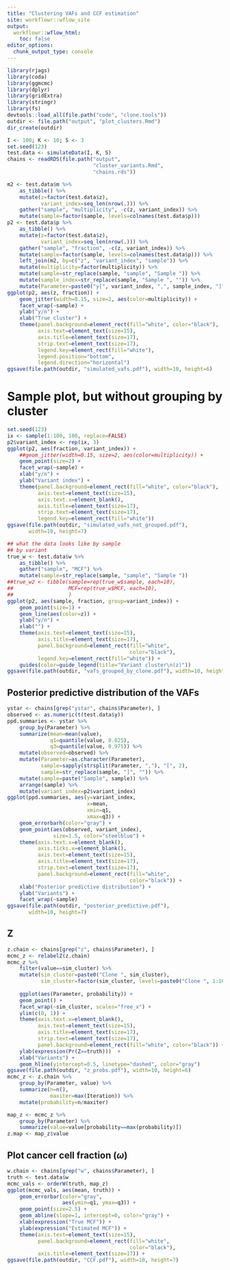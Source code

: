 ```yaml
---
title: "Clustering VAFs and CCF estimation"
site: workflowr::wflow_site
output:
  workflowr::wflow_html:
    toc: false
editor_options:
  chunk_output_type: console
---
```



```r
library(rjags)
library(coda)
library(ggmcmc)
library(dplyr)
library(gridExtra)
library(stringr)
library(fs)
devtools::load_all(file.path("code", "clone.tools"))
outdir <- file.path("output", "plot_clusters.Rmd")
dir_create(outdir)
```

```r
I <- 100; K <- 10; S <- 3
set.seed(123)
test.data <- simulateData(I, K, S)
chains <- readRDS(file.path("output",
                            "cluster_variants.Rmd",
                            "chains.rds"))
```

```r
m2 <- test.data$m %>%
    as_tibble() %>%
    mutate(z=factor(test.data$z),
           variant_index=seq_len(nrow(.))) %>%
    gather("sample", "multiplicity", -c(z, variant_index)) %>%
    mutate(sample=factor(sample, levels=colnames(test.data$p)))
p2 <- test.data$p %>%
    as_tibble() %>%
    mutate(z=factor(test.data$z),
           variant_index=seq_len(nrow(.))) %>%
    gather("sample", "fraction", -c(z, variant_index)) %>%
    mutate(sample=factor(sample, levels=colnames(test.data$p))) %>%
    left_join(m2, by=c("z", "variant_index", "sample")) %>%
    mutate(multiplicity=factor(multiplicity)) %>%
    mutate(sample=str_replace(sample, "sample", "Sample ")) %>%
    mutate(sample_index=str_replace(sample, "Sample ", "")) %>%
    mutate(Parameter=paste0("y[", variant_index, ",", sample_index, "]"))
ggplot(p2, aes(z, fraction)) +
    geom_jitter(width=0.15, size=2, aes(color=multiplicity)) +
    facet_wrap(~sample) +
    ylab("y/n") +
    xlab("True cluster") +
    theme(panel.background=element_rect(fill="white", color="black"),
          axis.text=element_text(size=15),
          axis.title=element_text(size=17),
          strip.text=element_text(size=17),
          legend.key=element_rect(fill="white"),
          legend.position="bottom",
          legend.direction="horizontal")
ggsave(file.path(outdir, "simulated_vafs.pdf"), width=10, height=6)
```

# Sample plot, but without grouping by cluster

```r
set.seed(123)
ix <- sample(1:100, 100, replace=FALSE)
p2$variant_index <- rep(ix, 3)
ggplot(p2, aes(fraction, variant_index)) +
    ##geom_jitter(width=0.15, size=2, aes(color=multiplicity)) +
    geom_point(size=2) +
    facet_wrap(~sample) +
    xlab("y/n") +
    ylab("Variant index") +
    theme(panel.background=element_rect(fill="white", color="black"),
          axis.text=element_text(size=15),
          axis.text.x=element_blank(),
          axis.title=element_text(size=17),
          strip.text=element_text(size=17),
          legend.key=element_rect(fill="white"))
ggsave(file.path(outdir, "simulated_vafs_not_grouped.pdf"),
       width=10, height=7)
```

```r
## what the data looks like by sample
## by variant
true_w <- test.data$w %>%
    as_tibble() %>%
    gather("sample", "MCF") %>%
    mutate(sample=str_replace(sample, "sample", "Sample "))
##true_w2 <- tibble(sample=rep(true_w$sample, each=10),
##                  MCF=rep(true_w$MCF, each=10),
##                  )
ggplot(p2, aes(sample, fraction, group=variant_index)) +
    geom_point(size=1) +
    geom_line(aes(color=z)) +
    ylab("y/n") +
    xlab("") +
    theme(axis.text=element_text(size=15),
          axis.title=element_text(size=17),
          panel.background=element_rect(fill="white",
                                        color="black"),
          legend.key=element_rect(fill="white")) +
    guides(color=guide_legend(title="Variant cluster\n(z)"))
ggsave(file.path(outdir, "vafs_grouped_by_clone.pdf"), width=10, height=6)
```

## Posterior predictive distribution of the VAFs

```r
ystar <- chains[grep("ystar", chains$Parameter), ]
observed <- as.numeric(t(test.data$y))
ppd.summaries <- ystar %>%
    group_by(Parameter) %>%
    summarize(mean=mean(value),
              q1=quantile(value, 0.025),
              q3=quantile(value, 0.975)) %>%
    mutate(observed=observed) %>%
    mutate(Parameter=as.character(Parameter),
           sample=sapply(strsplit(Parameter, ","), "[", 2),
           sample=str_replace(sample, "]", "")) %>%
    mutate(sample=paste("Sample", sample)) %>%
    arrange(sample) %>%
    mutate(variant_index=p2$variant_index)
ggplot(ppd.summaries, aes(y=variant_index,
                          x=mean,
                          xmin=q1,
                          xmax=q3)) +
    geom_errorbarh(color="gray") +
    geom_point(aes(observed, variant_index),
               size=1.5, color="steelblue") +
    theme(axis.text.x=element_blank(),
          axis.ticks.x=element_blank(),
          axis.text=element_text(size=15),
          axis.title=element_text(size=17),
          strip.text=element_text(size=17),
          panel.background=element_rect(fill="white",
                                        color="black")) +
    xlab("Posterior predictive distribution") +
    ylab("Variants") +
    facet_wrap(~sample)
ggsave(file.path(outdir, "posterior_predictive.pdf"),
       width=10, height=7)
```

## Z

```r
z.chain <- chains[grep("z", chains$Parameter), ]
mcmc_z <- relabelZ(z.chain)
mcmc_z %>%
    filter(value==sim_cluster) %>%
    mutate(sim_cluster=paste0("Clone ", sim_cluster),
           sim_cluster=factor(sim_cluster, levels=paste0("Clone ", 1:10))) %>%
    
    ggplot(aes(Parameter, probability)) +
    geom_point() +
    facet_wrap(~sim_cluster, scales="free_x") +
    ylim(c(0, 1)) +
    theme(axis.text.x=element_blank(),
          axis.text=element_text(size=15),
          axis.title=element_text(size=17),
          strip.text=element_text(size=17),
          panel.background=element_rect(fill="white", color="black")) +
    ylab(expression(Pr(Z==truth)))  +
    xlab("Variants") +
    geom_hline(yintercept=0.5, linetype="dashed", color="gray")
ggsave(file.path(outdir, "z_probs.pdf"), width=10, height=6)
mcmc_z <- z.chain %>%
    group_by(Parameter, value) %>%
    summarize(n=n(),
              maxiter=max(Iteration)) %>%
    mutate(probability=n/maxiter)
```

```r
map_z <- mcmc_z %>%
    group_by(Parameter) %>%
    summarize(value=value[probability==max(probability)])
z.map <- map_z$value
```

## Plot cancer cell fraction ($\omega$)

```r
w.chain <- chains[grep("w", chains$Parameter), ]
truth <- test.data$w
mcmc_vals <- orderW(truth, map_z)
ggplot(mcmc_vals, aes(mean, truth)) +
    geom_errorbar(color="gray",
                  aes(ymin=q1, ymax=q3)) +
    geom_point(size=2.5) +
    geom_abline(slope=1, intercept=0, color="gray") +
    xlab(expression("True MCF")) +
    ylab(expression("Estimated MCF")) +
    theme(axis.text=element_text(size=15),
          panel.background=element_rect(fill="white",
                                        color="black"),
          axis.title=element_text(size=17)) +
ggsave(file.path(outdir, "CCF.pdf"), width=10, height=7)
```

